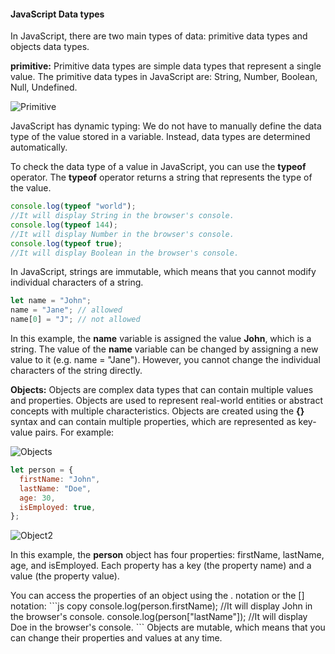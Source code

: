
#### JavaScript Data types

In JavaScript, there are two main types of data: primitive data types and objects data types.

**primitive:** Primitive data types are simple data types that represent a single value. The primitive data types in JavaScript are: String, Number, Boolean, Null, Undefined.

![Primitive](/Javascipt-dataTypesPrimitive.png)

<Callout emoji="💡">
  JavaScript has dynamic typing: We do not have to manually define the data type
  of the value stored in a variable. Instead, data types are determined
  automatically.
</Callout>

To check the data type of a value in JavaScript, you can use the **typeof** operator. The **typeof** operator returns a string that represents the type of the value.

```js copy
console.log(typeof "world");
//It will display String in the browser's console.
console.log(typeof 144);
//It will display Number in the browser's console.
console.log(typeof true);
//It will display Boolean in the browser's console.
```

In JavaScript, strings are immutable, which means that you cannot modify individual characters of a string.

```js copy
let name = "John";
name = "Jane"; // allowed
name[0] = "J"; // not allowed
```

In this example, the **name** variable is assigned the value **John**, which is a string. The value of the **name** variable can be changed by assigning a new value to it (e.g. name = "Jane"). However, you cannot change the individual characters of the string directly.

**Objects:** Objects are complex data types that can contain multiple values and properties. Objects are used to represent real-world entities or abstract concepts with multiple characteristics. Objects are created using the **{}** syntax and can contain multiple properties, which are represented as key-value pairs. For example:

![Objects](/Javascipt-dataTypes-Objects.png)

```js copy
let person = {
  firstName: "John",
  lastName: "Doe",
  age: 30,
  isEmployed: true,
};
```

![Object2](/Javascipt-dataTypesObjects.png)

In this example, the **person** object has four properties: firstName, lastName, age, and isEmployed. Each property has a key (the property name) and a value (the property value).

<Callout emoji="💡">
  You can access the properties of an object using the . notation or the []
  notation:
</Callout>
```js copy console.log(person.firstName); //It will display John in the browser's
console. console.log(person["lastName"]); //It will display Doe in the browser's
console. ```
<Callout emoji="💡">
  Objects are mutable, which means that you can change their properties and
  values at any time.
</Callout>
